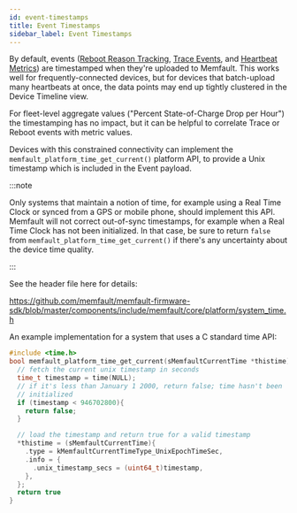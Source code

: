 ```yaml
---
id: event-timestamps
title: Event Timestamps
sidebar_label: Event Timestamps
---
```


By default, events ([Reboot Reason Tracking](/docs/mcu/reboot-reason-tracking),
[Trace Events](/docs/mcu/trace-events), and
[Heartbeat Metrics](/docs/mcu/metrics-api)) are timestamped when they're
uploaded to Memfault. This works well for frequently-connected devices, but for
devices that batch-upload many heartbeats at once, the data points may end up
tightly clustered in the Device Timeline view.

For fleet-level aggregate values ("Percent State-of-Charge Drop per Hour") the
timestamping has no impact, but it can be helpful to correlate Trace or Reboot
events with metric values.

Devices with this constrained connectivity can implement the
`memfault_platform_time_get_current()` platform API, to provide a Unix timestamp
which is included in the Event payload.

:::note

Only systems that maintain a notion of time, for example using a Real Time Clock
or synced from a GPS or mobile phone, should implement this API. Memfault will
not correct out-of-sync timestamps, for example when a Real Time Clock has not
been initialized. In that case, be sure to return `false` from
`memfault_platform_time_get_current()` if there's any uncertainty about the
device time quality.

:::

See the header file here for details:

<https://github.com/memfault/memfault-firmware-sdk/blob/master/components/include/memfault/core/platform/system_time.h>

An example implementation for a system that uses a C standard time API:

```c
#include <time.h>
bool memfault_platform_time_get_current(sMemfaultCurrentTime *thistime) {
  // fetch the current unix timestamp in seconds
  time_t timestamp = time(NULL);
  // if it's less than January 1 2000, return false; time hasn't been
  // initialized
  if (timestamp < 946702800){
    return false;
  }

  // load the timestamp and return true for a valid timestamp
  *thistime = (sMemfaultCurrentTime){
    .type = kMemfaultCurrentTimeType_UnixEpochTimeSec,
    .info = {
      .unix_timestamp_secs = (uint64_t)timestamp,
    },
  };
  return true
}
```
